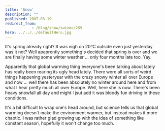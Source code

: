 ```yaml
---
title: 'Snow'
description: ""
published: 2007-03-19
redirect_from: 
            - /blog/snow/swizec/259
hero: ../../../defaultHero.jpg
---
```

It&#x27;s spring already right? It was nigh on 20°C outside even just yesterday was it not? Well apaprently something&#x27;s decided that spring is over and we are finally having some winter weather ... only four months late too. Yay.

Apparently that global warming thing everyone&#x27;s been talking about lately has really been rearing its ugly head lately. There were all sorts of weird things happening yesteryear with the crazy snowy winter all over Europe and now ... well there has been absolutely no winter around here and from what I hear pretty much all over Europe. Well, here she is now. There&#x27;s been heavy snowfall all day and might I jsut add it was bloody fun driving in these conditions.

It&#x27;s a bit difficult to wrap one&#x27;s head around, but science tells us that global warming doesn&#x27;t make the environment warmer, but instead makes it more chaotic. I was rather glad growing up with the idea of something like constant season, hopefully it won&#x27;t change too much.